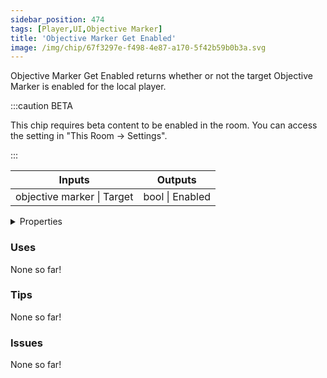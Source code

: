 ```yaml
---
sidebar_position: 474
tags: [Player,UI,Objective Marker]
title: 'Objective Marker Get Enabled'
image: /img/chip/67f3297e-f498-4e87-a170-5f42b59b0b3a.svg
---
```


Objective Marker Get Enabled returns whether or not the target Objective Marker is enabled for the local player.

:::caution BETA

This chip requires beta content to be enabled in the room. You can access the setting in "This Room -> Settings".

:::

<IChip uuid="67f3297e-f498-4e87-a170-5f42b59b0b3a"/>

<table><thead><tr><th>Inputs</th><th>Outputs</th></tr></thead><tbody><tr><td>objective marker | Target</td><td>bool | Enabled</td></tr></tbody></table>

<details>
  <summary>Properties</summary>
  <div>
    <div>
    <table>
      <tbody>
        <tr>
          <td>Is beta required?</td>
          <td>Yes</td>
        </tr>
        <tr>
          <td>Is chip a trolling risk?</td>
          <td>No</td>
        </tr>
        <tr>
          <td>Is chip a role assignment risk?</td>
          <td>No</td>
        </tr>
        <tr>
          <td>Chip UUID</td>
          <td>67f3297e-f498-4e87-a170-5f42b59b0b3a</td>
        </tr>
        <tr>
          <td>Room availability</td>
          <td>Available everywhere</td>
        </tr>
      </tbody>
    </table>
    </div>
  </div>
</details>

### Uses

None so far!

### Tips

None so far!

### Issues

None so far!